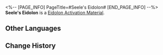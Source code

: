 <%-- [PAGE_INFO]
PageTitle=#Seele's Eidolon#
[END_PAGE_INFO] --%>
{{Item Infobox
|id          = 11102
|image       = Item Seele's Eidolon.png
|type        = Eidolon Activation Material
|invCategory = 
|rarity      = 5
|effect      = Material for raising Seele's Eidolon Level.
|description = 
}}
'''Seele's Eidolon''' is a [[Eidolon Activation Material]].

==Other Languages==
{{Other Languages
|en   = Seele's Eidolon
|zhs  = 【希儿】的星魂
|zht  = 【希兒】的星魂
|ja   = 「ゼーレ」の星魂
|ko   = [제레]의 성혼
|es   = Eidolon de Seele
|fr   = Eidolon de Seele
|ru   = Эйдолон Зеле
|th   = Eidolon ของ Seele
|vi   = Tinh Hồn Seele
|de   = Seeles Eidolon
|id   = Seele's Eidolon
|pt   = Eidolon de Seele
}}

==Change History==
{{Change History|2.0}}